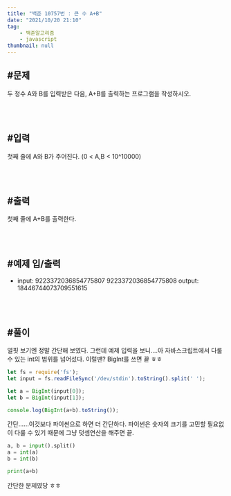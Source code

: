 ```yaml
---
title: "백준 10757번 : 큰 수 A+B"
date: "2021/10/20 21:10"
tag:
    - 백준알고리즘
    - javascript
thumbnail: null
---
```


## #문제

두 정수 A와 B를 입력받은 다음, A+B를 출력하는 프로그램을 작성하시오.

<br/>
<br/>

## #입력

첫째 줄에 A와 B가 주어진다. (0 < A,B < 10^10000)

<br/>
<br/>

## #출력

첫째 줄에 A+B를 출력한다.

<br/>
<br/>

## #예제 입/출력

- input: 9223372036854775807 9223372036854775808
    output: 18446744073709551615

<br/>
<br/>

## #풀이

얼핏 보기엔 정말 간단해 보였다. 그런데 예제 입력을 보니....아 자바스크립트에서 다룰 수 있는 int의 범위를 넘어섰다. 이럴땐? BigInt를 쓰면 끝 ㅎㅎ

```javascript
let fs = require('fs');
let input = fs.readFileSync('/dev/stdin').toString().split(' ');

let a = BigInt(input[0]);
let b = BigInt(input[1]);

console.log(BigInt(a+b).toString());
```

간단......이것보다 파이썬으로 하면 더 간단하다. 파이썬은 숫자의 크기를 고민할 필요없이 다룰 수 있기 때문에 그냥 덧셈연산을 해주면 끝.

```python
a, b = input().split()
a = int(a)
b = int(b)

print(a+b)
```

간단한 문제였당 ㅎㅎ